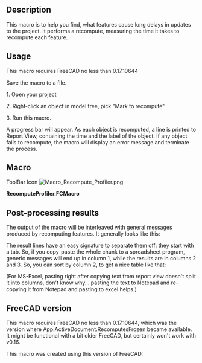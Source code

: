 <languages/>
<translate>

<!--T:1-->
{{Macro
|Name=Macro Recompute Profiler
|icone=Macro_Recompute_Profiler.png
|Description=This macro is to help you find, what features cause long delays in updates to the project. It performs a recompute, measuring the time it takes to recompute each feature.
|Author=DeepSOIC
|Version=0.1
|Date=2017-04-03
|FCVersion=0.17.10644 and above
|Download=[https://wiki.freecad.org/images/c/ca/Macro_Recompute_Profiler.png ToolBar Icon]
}}

==Description== <!--T:2-->

<!--T:3-->
This macro is to help you find, what features cause long delays in updates to the project. It performs a recompute, measuring the time it takes to recompute each feature.

==Usage== <!--T:4-->

<!--T:5-->
This macro requires FreeCAD no less than 0.17.10644

<!--T:6-->
Save the macro to a file.

<!--T:7-->
1. Open your project

<!--T:8-->
2. Right-click an object in model tree, pick "Mark to recompute"

<!--T:9-->
3. Run this macro.

<!--T:10-->
A progress bar will appear. As each object is recomputed, a line is printed to Report View, containing the time and the label of the object. If any object fails to recompute, the macro will display an error message and terminate the process.

==Macro== <!--T:15-->

<!--T:21-->
ToolBar Icon
</translate>
[[Image:Macro_Recompute_Profiler.png]]

'''RecomputeProfiler.FCMacro'''

{{MacroCode|code=
__Title__="Macro Recompute Profiler"
__Author__ = "DeepSOIC"
__Version__ = "0.1"
__Date__    = "03.04.2017"

__Comment__ = "Measures time it takes to recmpute features in a project"
__Wiki__ = "https://wiki.freecad.org/index.php?title=Macro_Recompute_Profiler"
__Help__ = "Right-click an object, and pick 'Mark to recompute', then run this macro. This will only profile recomputing the subgraph. To profile the whole project, right-click the project in tree view, and pick 'Mark to recompute', then run this macro. Results will be printed to report view."
__Status__ = "experimental"
__Requires__ = "freecad 0.17.10644"
__Communication__ = "https://forum.freecad.org/memberlist.php?mode=viewprofile&u=3888" 

import FreeCAD as App

import FreeCADGui as Gui

class ExecutionError(Exception):
    pass

class CancelError(Exception):
    pass

def execute(feature):
    feature.recompute()
    if 'Invalid' in feature.State:
        raise ExecutionError("Feature '{label}' failed to recompute".format(label= feature.Label))

def msgbox(title, text):
    from PySide import QtGui
    mb = QtGui.QMessageBox()
    mb.setIcon(mb.Icon.Information)
    mb.setText(text)
    mb.setWindowTitle(title)
    mb.exec_()

def log(string):
    App.Console.PrintWarning(string+"\n")

def getAllDependent(feat_list):
    '''getAllDependent(feat_list): gets all features that depend on features in feat_list, directly or indirectly.
    Returns a set. Features from feat_list are not included, unless there are interdependencies between them.'''

    list_traversing_now = feat_list
    set_of_deps = set()
    list_of_deps = []

    while len(list_traversing_now) > 0:
        list_to_be_traversed_next = []
        for feat in list_traversing_now:
            for dep in feat.InList:
                if not (dep in set_of_deps):
                    set_of_deps.add(dep)
                    list_of_deps.append(dep)
                    list_to_be_traversed_next.append(dep)

        list_traversing_now = list_to_be_traversed_next

    return set_of_deps


def run():
    touched = [obj for obj in App.ActiveDocument.Objects if 'Touched' in obj.State]

    if len(touched) == 0:
        App.ActiveDocument.RecomputesFrozen = True
        msgbox("Macro Recompute Profiler", "Project was switched to suspend recomputes. Please modify an object that triggers a recompute, and run this macro again. The macro will perform a step-by-step recompute, and measure the time it takes to recompute features.")
        return

    log("{n} features are touched".format(n= len(touched)))

    log("Generating execution order...")

    to_be_executed = set.union(getAllDependent(touched), set(touched))
    log("Number of features to execute: {n}".format(n= len(to_be_executed)))

    exec_list = []
    for obj in App.ActiveDocument.TopologicalSortedObjects[::-1]:
        if obj in to_be_executed:
            exec_list.append(obj)
    assert(len(exec_list) == len(to_be_executed))
    n = len(exec_list)

    log("Execution order:")
    for obj in exec_list:
        log("    "+obj.Label)


    import PySide
    progress = PySide.QtGui.QProgressDialog(u"Preparing to recompute....", u"Abort", 0, n+1)
    progress.setModal(True)
    progress.show()
    
    try:
        log("Recomputing... (time in seconds, label)")
        import time
        for obj in exec_list:
            progress.setValue(progress.value()+1)
            progress.setLabelText("Recomputing {feature}...".format(feature= obj.Label))
            if progress.wasCanceled():
                raise CancelError()

            time_start = time.time()
            try:
                execute(obj)
            finally:
                exec_time = time.time()-time_start
                log("\t{time}\t{label}".format(time= exec_time, label= obj.Label))

        progress.setValue(n+1)
        msgbox("Macro Recompute Profiler", "Recompute completed. Results are in report view.")

        for obj in exec_list:
            obj.purgeTouched()

    except Exception as err:
        msgbox("Macro Recompute Profiler", "An error occured: {err}".format(err= str(err)))
    finally:
        progress.hide()
        App.ActiveDocument.RecomputesFrozen = False

run()
}}
<translate>

==Post-processing results== <!--T:18-->

<!--T:19-->
The output of the macro will be interleaved with general messages produced by recomputing features. It generally looks like this:

</translate>
{{code|code=
Recomputing... (time in seconds, label)
Sketcher::setUpSketch()-T:0
Sketcher::Solve()-DogLeg-T:0
	0.00999999046326	Sketch - master section
	0.0199999809265	Clone of Sketch - master section (2D)001
Sketcher::setUpSketch()-T:0
Sketcher::Solve()-DogLeg-T:0
	0.00999999046326	Sketch013
Sketcher::setUpSketch()-T:0
Sketcher::Solve()-DogLeg-T:0
	0.00999999046326	Sketch011
	0.0	Clone of Sketch - master section (2D)
Sketcher::setUpSketch()-T:0
Sketcher::Solve()-DogLeg-T:0
	0.0	Sketch008
	0.130000114441	LinearArray
Sketcher::setUpSketch()-T:0
Sketcher::Solve()-DogLeg-T:0
...
}}
<translate>

<!--T:20-->
The result lines have an easy signature to separate them off: they start with a tab. So, if you copy-paste the whole chunk to a spreadsheet program, generic messages will end up in column 1, while the results are in columns 2 and 3. So, you can sort by column 2, to get a nice table like that:

</translate>
{{code|code=
0.59100008	Slice
0.352999926	Populate LinearArray with Compound
0.160000086	CompoundFilter
0.138999939	Cut
0.130000114	LinearArray
0.108999968	Fusion
0.069999933	Moved CompoundFilter
0.067000151	Module - spokes
0.029999971	Sweep
0.019999981	Clone of Sketch - master section (2D)001
0.010999918	ArrayFilter003
...
}}
<translate>

<!--T:14-->
(For MS-Excel, pasting right after copying text from report view doesn't split it into columns, don't know why... pasting the text to Notepad and re-copying it from Notepad and pasting to excel helps.)

==FreeCAD version== <!--T:22--> 

<!--T:16-->
This macro requires FreeCAD no less than 0.17.10644, which was the version where App.ActiveDocument.RecomputesFrozen became available. It might be functional with a bit older FreeCAD, but certainly won't work with v0.16.

<!--T:17-->
This macro was created using this version of FreeCAD:

</translate>
{{Code|code=
OS: Windows 10
Word size of OS: 64-bit
Word size of FreeCAD: 64-bit
Version: 0.17.10665 (Git)
Build type: Release
Branch: master
Hash: 47847513a85ff6615774ef628230f79e37471daf
Python version: 2.7.8
Qt version: 4.8.7
Coin version: 4.0.0a
OCC version: 7.0.0
}}